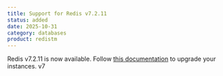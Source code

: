 ```yaml
---
title: Support for Redis v7.2.11
status: added
date: 2025-10-31
category: databases
product: redistm
---
```


Redis v7.2.11 is now available. Follow [this documentation](https://www.scaleway.com/en/docs/managed-databases-for-redis/api-cli/upgrade-redis-version/) to upgrade your instances. v7

